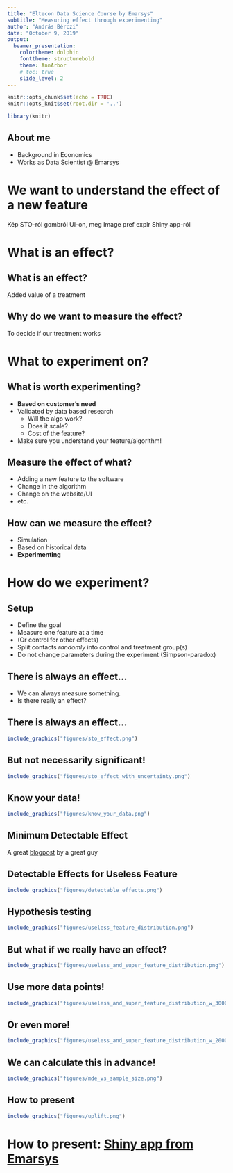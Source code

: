 ```yaml
---
title: "Eltecon Data Science Course by Emarsys"
subtitle: "Measuring effect through experimenting"
author: "András Bérczi"
date: "October 9, 2019"
output:
  beamer_presentation:
    colortheme: dolphin
    fonttheme: structurebold
    theme: AnnArbor
    # toc: true
    slide_level: 2
---
```


```r
knitr::opts_chunk$set(echo = TRUE)
knitr::opts_knit$set(root.dir = '..')

library(knitr)
```

## About me

- Background in Economics
- Works as Data Scientist @ Emarsys

# We want to understand the effect of a new feature

Kép STO-ról gombról UI-on, meg Image pref explr Shiny app-ról

# What is an effect?

## What is an effect?

Added value of a treatment

## Why do we want to measure the effect?

To decide if our treatment works

# What to experiment on?

## What is worth experimenting?

- **Based on customer's need**
- Validated by data based research
    - Will the algo work?
    - Does it scale?
    - Cost of the feature?
- Make sure you understand your feature/algorithm!


## Measure the effect of what?

- Adding a new feature to the software
- Change in the algorithm
- Change on the website/UI
- etc.

## How can we measure the effect?

- Simulation
- Based on historical data
- **Experimenting**

# How do we experiment?

## Setup

- Define the goal
- Measure one feature at a time
- (Or control for other effects)
- Split contacts *randomly* into control and treatment group(s)
- Do not change parameters during the experiment (Simpson-paradox)

## There is always an effect...

- We can always measure something.
- Is there really an effect?

## There is always an effect...

```r
include_graphics("figures/sto_effect.png")
```

## But not necessarily significant!

```r
include_graphics("figures/sto_effect_with_uncertainty.png")
```

## Know your data!

```r
include_graphics("figures/know_your_data.png")
```

## Minimum Detectable Effect

A great [blogpost](https://blog.craftlab.hu/checking-both-sides-the-minimum-detectable-effect-f34a6c0db4fb) by a great guy

## Detectable Effects for Useless Feature

```r
include_graphics("figures/detectable_effects.png")
```

## Hypothesis testing

```r
include_graphics("figures/useless_feature_distribution.png")
```

## But what if we really have an effect?

```r
include_graphics("figures/useless_and_super_feature_distribution.png")
```

## Use more data points!

```r
include_graphics("figures/useless_and_super_feature_distribution_w_30000_sample_size.png")
```

## Or even more!

```r
include_graphics("figures/useless_and_super_feature_distribution_w_200000_sample_size.png")
```

## We can calculate this in advance!

```r
include_graphics("figures/mde_vs_sample_size.png")
```

## How to present

```r
include_graphics("figures/uplift.png")
```

# How to present: [Shiny app from Emarsys](https://rserver.service.emarsys.net/app/sto-monitoring)

